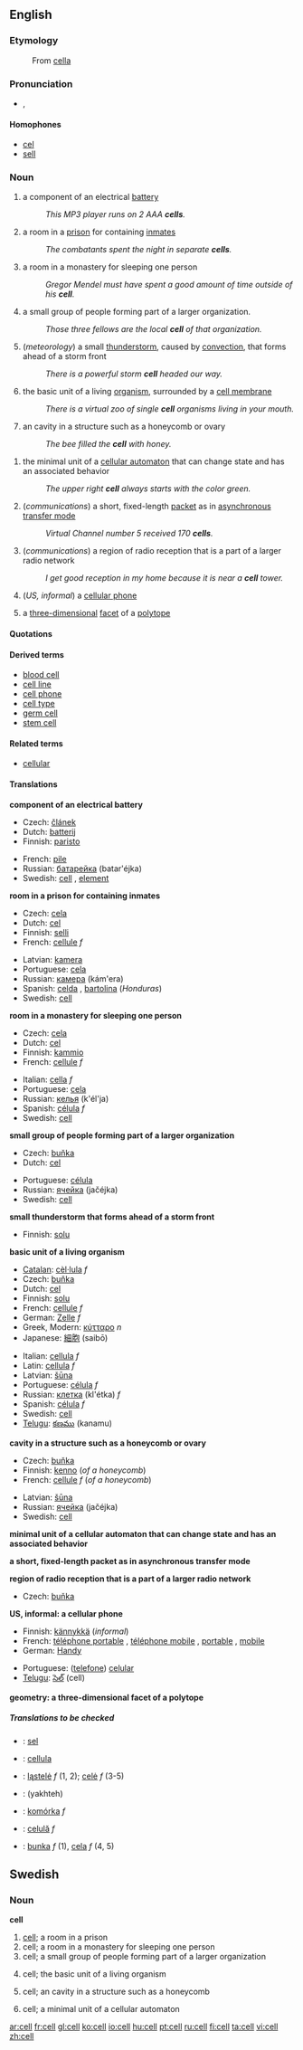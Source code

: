 ==English==
===Etymology===
:From {{L.}} [[cella]]
===Pronunciation===
*{{IPA|/sɛl/}}, {{SAMPA|/sEl/}}

====Homophones====
*[[cel]]
*[[sell]]

===Noun===
{{en-noun}}
{{wikipedia}}

# a component of an electrical [[battery]]
#: ''This MP3 player runs on 2 AAA '''cells'''.''
# a room in a [[prison]] for containing [[inmate]]s
#: ''The combatants spent the night in separate '''cells'''.''
# a room in a monastery for sleeping one person
#: ''Gregor Mendel must have spent a good amount of time outside of his '''cell'''.''
# a small group of people forming part of a larger organization.
#: ''Those three fellows are the local '''cell''' of that organization.''
#(''meteorology'') a small [[thunderstorm]], caused by [[convection]], that forms ahead of a storm front
#: ''There is a powerful storm '''cell''' headed our way.''
#{{biology}} the basic unit of a living [[organism]], surrounded by a [[cell membrane]]
#: ''There is a virtual zoo of single '''cell''' organisms living in your mouth.''
#{{biology}} an cavity in a structure such as a honeycomb or ovary
#: ''The bee filled the '''cell''' with honey.''
<!--this is a proper noun sense, and is encyclopedic
#{{biology}} the title of a [[scientific journal]] published by [[Wikipedia:Elsevier|Elsevier]]
#: ''It was published in'' ''' Cell'''. ''-->
#{{computing}} the minimal unit of a [[cellular automaton]] that can change state and has an associated behavior
#: ''The upper right '''cell''' always starts with the color green.''
#(''communications'') a short, fixed-length [[packet]] as in [[Wikipedia:Asynchronous Transfer Mode|asynchronous transfer mode]]
#: ''Virtual Channel number 5 received 170 '''cells'''.''
#(''communications'') a region of radio reception that is a part of a larger radio network
#: ''I get good reception in my home because it is near a '''cell''' tower.''
#(''US, informal'') a [[cellular phone]]
#{{geometry}} a [[three-dimensional]] [[facet]] of a [[polytope]]

====Quotations====
{{seeCites}}

====Derived terms====
*[[blood cell]]
*[[cell line]]
*[[cell phone]]
*[[cell type]]
*[[germ cell]]
*[[stem cell]]

====Related terms====
*[[cellular]]

====Translations====

'''component of an electrical battery'''
{{top}}
*Czech: [[článek]] {{m}}
*Dutch: [[batterij]] {{f}}
*Finnish: [[paristo]]
{{mid}}
*French: [[pile]] {{f}}
*Russian: [[батарейка]] (batar'éjka) {{f}}
*Swedish: [[cell#Swedish|cell]] {{c}}, [[element]] {{n}}
{{bottom}}

'''room in a prison for containing inmates'''
{{top}}
*Czech: [[cela]] {{f}}
*Dutch: [[cel]] {{f}}
*Finnish: [[selli]]
*French: [[cellule]] ''f''
{{mid}}
*Latvian: [[kamera]] {{f}}
*Portuguese: [[cela]] {{f}}
*Russian: [[камера]] (kám'era) {{f}}
*Spanish: [[celda]] {{f}}, [[bartolina]] {{f}} (''Honduras'')
*Swedish: [[cell#Swedish|cell]] {{c}}
{{bottom}}

'''room in a monastery for sleeping one person'''
{{top}}
*Czech: [[cela]] {{f}}
*Dutch: [[cel]] {{f}}
*Finnish: [[kammio]]
*French: [[cellule]] ''f''
{{mid}}
*Italian: [[cella]] ''f''
*Portuguese: [[cela]] {{f}}
*Russian: [[келья]] (k'él'ja) {{f}}
*Spanish: [[célula]] ''f''
*Swedish: [[cell#Swedish|cell]] {{c}}
{{bottom}}

'''small group of people forming part of a larger organization'''
{{top}}
*Czech: [[buňka]] {{f}}
*Dutch: [[cel]] {{f}}
{{mid}}
*Portuguese: [[célula]] {{f}}
*Russian: [[ячейка]] (jačéjka) {{f}}
*Swedish: [[cell#Swedish|cell]] {{c}}
{{bottom}}

'''small thunderstorm that forms ahead of a storm front'''
{{top}}
*Finnish: [[solu]]
{{mid}}
{{bottom}}

'''basic unit of a living organism'''
{{top}}
*[[Catalan]]: [[cèl·lula]] ''f''
*Czech: [[buňka]] {{f}}
*Dutch: [[cel]] {{f}}
*Finnish: [[solu]]
*French: [[cellule]] ''f''
*German: [[Zelle]] ''f''
*Greek, Modern: [[κύτταρο]] ''n''
*Japanese: [[細胞]] (saibō)
{{mid}}
*Italian: [[cellula#Italian|cellula]] ''f''
*Latin: [[cellula#Latin|cellula]] ''f''
*Latvian: [[šūna]] {{f}}
*Portuguese: [[célula#Portuguese|célula]] ''f''
*Russian: [[клетка]] (kl'étka) ''f''
*Spanish: [[célula#Spanish|célula]] ''f''
*Swedish: [[cell#Swedish|cell]] {{c}}
*[[Telugu]]: [[కణము]] (kanamu)
{{bottom}}

'''cavity in a structure such as a honeycomb or ovary'''
{{top}}
*Czech: [[buňka]] {{f}}
*Finnish: [[kenno]] (''of a honeycomb'')
*French: [[cellule]] ''f'' (''of a honeycomb'')
{{mid}}
*Latvian: [[šūna]] {{f}}
*Russian: [[ячейка]] (jačéjka) {{f}}
*Swedish: [[cell#Swedish|cell]] {{c}}
{{bottom}}

'''minimal unit of a cellular automaton that can change state and has an associated behavior'''
{{top}}
{{mid}}
{{bottom}}

'''a short, fixed-length packet as in asynchronous transfer mode'''
{{top}}
{{mid}}
{{bottom}}

'''region of radio reception that is a part of a larger radio network'''
{{top}}
*Czech: [[buňka]] {{f}}
{{mid}}
{{bottom}}

'''US, informal: a cellular phone'''
<!--Note: add INFORMAL or SLANG terms to this table, where these exist-->
{{top}}
*Finnish: [[kännykkä]] (''informal'')
*French: [[téléphone portable]] {{m}}, [[téléphone mobile]] {{m}}, [[portable]] {{m}}, [[mobile]] {{m}}
*German: [[Handy]]
{{mid}}
*Portuguese: ([[telefone]]) [[celular]] {{m}}
*[[Telugu]]: [[సెల్]] (cell)
{{bottom}}

'''geometry: a three-dimensional facet of a polytope'''
{{top}}
{{mid}}
{{bottom}}

=====Translations to be checked=====
<!--Remove this section once all of the translations below have been moved into the tables above.-->
{{checktrans}}

*{{ttbc|Indonesian}}: [[sel]]
*{{ttbc|Interlingua}}: [[cellula]]
*{{ttbc|Lithuanian}}: [[ląstelė]] ''f'' (1, 2); [[celė]] ''f'' (3-5)
*{{ttbc|Persian}}: {{FAchar|[[یاخته]]}} (yakhteh)
*{{ttbc|Polish}}: [[komórka]] ''f''
*{{ttbc|Romanian}}: [[celulă]] ''f''
*{{ttbc|Slovak}}: [[bunka]] ''f'' (1), [[cela]] ''f'' (4, 5)

==Swedish==

===Noun===
{{sv-noun-reg-r-c|2=celle}}
'''cell''' {{c}}

#[[cell#English|cell]]; a room in a prison
#cell; a room in a monastery for sleeping one person
#cell; a small group of people forming part of a larger organization
#{{sv-biology}} cell; the basic unit of a living organism
#{{sv-biology}} cell; an cavity in a structure such as a honeycomb
#{{sv-computing}} cell; a minimal unit of a cellular automaton

[[ar:cell]]
[[fr:cell]]
[[gl:cell]]
[[ko:cell]]
[[io:cell]]
[[hu:cell]]
[[pt:cell]]
[[ru:cell]]
[[fi:cell]]
[[ta:cell]]
[[vi:cell]]
[[zh:cell]]